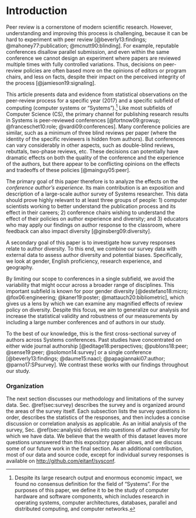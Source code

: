 # Introduction {#sec:intro}

Peer review is a cornerstone of modern scientific research. However, understanding and improving this process is challenging, because it can be hard to experiment with peer review [@beverly13:findings; @mahoney77:publication; @mcnutt90:blinding]. For example, reputable conferences disallow parallel submission, and even within the same conference we cannot design an experiment where papers are reviewed multiple times with fully controlled variations. Thus, decisions on peer-review policies are often based more on the opinions of editors or program chairs, and less on facts, despite their impact on the perceived integrity of the process [@jamieson19:signaling].

This article presents data and evidence from statistical observations on the peer-review process for a specific year (2017) and a specific subfield of computing (computer systems or "Systems").^[Despite its large research output and enormous economic impact, we found no consensus definition for the field of "Systems". For the purposes of this paper, we define it to be the study of computer hardware and software components, which includes research in operating systems, computer architectures, databases, parallel and distributed computing, and computer networks.]  Like most subfields of Computer Science (CS), the primary channel for publishing research results in Systems is peer-reviewed conferences [@fortnow09:growup; @franceschet10:role; @vardi09:conferences]. Many conference policies are similar, such as a minimum of three blind reviews per paper (where the identity of the specific reviewers is hidden from authors). But conferences can vary considerably in other aspects, such as double-blind reviews, rebuttals, two-phase reviews, etc. These decisions can potentially have dramatic effects on both the quality of the conference and the experience of the authors, but there appear to be conflicting opinions on the effects and tradeoffs of these policies [@mainguy05:peer].

The primary goal of this paper therefore is to analyze the effects on the _conference author's experience_. Its main contribution is an exposition and description of a large-scale author survey of Systems researcher. This data should prove highly relevant to at least three groups of people: 1) computer scientists working to better understand the publication process and its effect in their careers; 2) conference chairs wishing to understand the effect of their policies on author experience and diversity; and 3) educators who may apply our findings on author response to the classroom, where feedback can also impact diversity [@ginsberg09:diversity].

A secondary goal of this paper is to investigate how survey responses relate to author diversity. To this end, we combine our survey data with external data to assess author diversity and potential biases. Specifically, we look at gender, English proficiency, research experience, and geography.

By limiting our scope to conferences in a single subfield, we avoid the variability that might occur across a broader range of disciplines. This important subfield is known for poor gender diversity [@destefano18:micro; @fox06:engineering; @kaner19:poster; @mattauch20:bibliometric], which gives us a lens by which we can examine any magnified effects of review policy on diversity. Despite this focus, we aim to generalize our analysis and increase the statistical validity and robustness of our measurements by including a large number conferences and of authors in our study.

To the best of our knowledge, this is the first cross-sectional survey of authors across Systems conferences. Past studies have concentrated on either wide journal authorship [@editage18:perspectives; @publons18:peer; @sense19:peer; @solomon14:survey] or a single conference [@beverly13:findings; @daume15:naacl; @papagiannaki07:author; @parno17:SPsurvey]. We contrast these works with our findings throughout our study.

### Organization {-}
The next section discusses our methodology and limitations of the survey data. Sec. \@ref(sec:survey) describes the survey and is organized around the areas of the survey itself. Each subsection lists the survey questions in order, describes the statistics of the responses, and then includes a concise discussion or correlation analysis as applicable.
As an initial analysis of the survey, Sec. \@ref(sec:analysis) delves into questions of author diversity for which we have data. We believe that the wealth of this dataset leaves more questions unanswered than this expository paper allows, and we discuss some of our future work in the final section. As an additional contribution, most of our data and source code, except for individual survey responses is available on [http://github.com/eitanf/sysconf](http://github.com/eitanf/sysconf).
